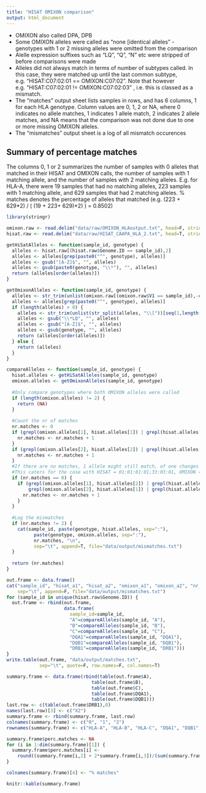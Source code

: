 ```yaml
---
title: "HISAT OMIXON comparison"
output: html_document
---
```


- OMIXON also called DPA, DPB 
- Some OMIXON alleles were called as "none [identical alleles" - genotypes with 1 or 2 missing alleles were omitted from the comparison
- Alelle expression suffixes such as "LQ", "Q", "N" etc were stripped of before comparisons were made
- Alleles did not always match in terms of number of subtypes called. In this case, they were matched up until the last common subtype, e.g. "HISAT:C07:02:01 == OMIXON:C07:02". Note that 
 however e.g. "HISAT:C07:02:01 != OMIXON:C07:02:03" , i.e. this is classed as a mismatch. 
- The "matches" output sheet lists samples in rows, and has 6 columns, 1 for each HLA genotype. Column values are 0, 1, 2 or NA, where 0 indicates no allele matches, 1 indicates 1 allele match, 2 indicates 2 allele matches, and NA means that the comparison was not done due to one or more missing OMIXON alleles.
- The "mismatches" output sheet is a log of all mismatch occurences

## Summary of percentage matches

The columns 0, 1 or 2 summarizes the number of samples with 0 alleles that matched in their HISAT and OMIXON calls, the number of samples with 1 matching allele, and the number of samples with 2 matching alleles. E.g. for HLA-A, there were 19 samples that had no matching alleles, 223 samples with 1 matching allele, and 629 samples that had 2 matching alleles. % matches denotes the percentage of alleles that matched (e.g. (223 + 629\*2) / ( (19 + 223+ 629)\*2) ) = 0.8502)

```r

library(stringr)

omixon.raw <- read.delim("data/raw/OMIXON_HLAoutput.txt", head=F, stringsAsFactors = F)
hisat.raw <- read.delim("data/raw/HISAT_CAAPA_HLA_2.txt", head=T, stringsAsFactors = F)

getHiSatAlleles <- function(sample_id, genotype) {
  alleles <- hisat.raw[(hisat.raw$Genome.ID == sample_id),2]
  alleles <- alleles[grep(paste0("^", genotype), alleles)]
  alleles <- gsub("[A-Z]$", "", alleles)
  alleles <- gsub(paste0(genotype, "\\*"), "", alleles)
  return (alleles[order(alleles)])
}

getOmixonAlleles <- function(sample_id, genotype) {
  alleles <- str_trim(unlist(omixon.raw[(omixon.raw$V1 == sample_id),-c(1:2)]))
  alleles <- alleles[grep(paste0("^", genotype), alleles)]
  if (length(alleles) > 0) {
    alleles <- str_trim(unlist(str_split(alleles, "\\["))[seq(1,length(alleles)*2,2)])
    alleles <- gsub("\\*LQ", "", alleles)
    alleles <- gsub("[A-Z]$", "", alleles)
    alleles <- gsub(genotype, "", alleles)
    return (alleles[order(alleles)])
  } else {
    return (alleles)
  }
}

compareAlleles <- function(sample_id, genotype) {
  hisat.alleles <- getHiSatAlleles(sample_id, genotype) 
  omixon.alleles <- getOmixonAlleles(sample_id, genotype)
  
  #Only compare genotypes where both OMIXON alleles were called
  if (length(omixon.alleles) != 2) { 
    return (NA)
  }
  
  #Count the nr of matches
  nr.matches <- 0
  if (grepl(omixon.alleles[1], hisat.alleles[1]) | grepl(hisat.alleles[1], omixon.alleles[1])) {
    nr.matches <- nr.matches + 1
  }
  if (grepl(omixon.alleles[2], hisat.alleles[2]) | grepl(hisat.alleles[2], omixon.alleles[2])) {
    nr.matches <- nr.matches + 1
  }
  #If there are no matches, 1 allele might still match, of one changes the ordering
  #This caters for the case with HISAT = 01:01:01:01;33:03:01, OMIXON = 33:03:01;36:01
  if (nr.matches == 0) {
    if (grepl(omixon.alleles[1], hisat.alleles[2]) | grepl(hisat.alleles[1], omixon.alleles[2]) |
        grepl(omixon.alleles[2], hisat.alleles[1]) | grepl(hisat.alleles[2], omixon.alleles[1])) {
      nr.matches <- nr.matches + 1
    }
  }
  
  #Log the mismatches
  if (nr.matches != 2) {
    cat(sample_id, paste(genotype, hisat.alleles, sep=":"), 
          paste(genotype, omixon.alleles, sep=":"),
          nr.matches, "\n",
          sep="\t", append=T, file="data/output/mismatches.txt")
  }
  
  return (nr.matches)
}

out.frame <- data.frame()
cat("sample_id", "hisat_a1", "hisat_a2", "omixon_a1", "omixon_a2", "nr_matches", "\n",
    sep="\t", append=F, file="data/output/mismatches.txt")
for (sample_id in unique(hisat.raw$Genome.ID)) {
  out.frame <- rbind(out.frame, 
                     data.frame(
                       sample_id=sample_id,
                       "A"=compareAlleles(sample_id, "A"),
                       "B"=compareAlleles(sample_id, "B"),
                       "C"=compareAlleles(sample_id, "C"),
                       "DQA1"=compareAlleles(sample_id, "DQA1"),
                       "DQB1"=compareAlleles(sample_id, "DQB1"),
                       "DRB1"=compareAlleles(sample_id, "DRB1")))
}
write.table(out.frame, "data/output/matches.txt",
            sep="\t", quote=F, row.names=F, col.names=T)

summary.frame <- data.frame(rbind(table(out.frame$A),
                               table(out.frame$B),
                               table(out.frame$C),
                               table(out.frame$DQA1),
                               table(out.frame$DQB1)))
last.row <- c(table(out.frame$DRB1),0)
names(last.row)[3] <- c("X2")
summary.frame <- rbind(summary.frame, last.row)
colnames(summary.frame) <- c("0", "1", "2")
rownames(summary.frame) <- c("HLA-A", "HLA-B", "HLA-C", "DQA1", "DQB1", "DRB1")

summary.frame$perc.matches <- NA
for (i in 1:dim(summary.frame)[1]) {
  summary.frame$perc.matches[i] <- 
    round((summary.frame[i,2] + 2*summary.frame[i,3])/(sum(summary.frame[i,], na.rm=T)*2)*100,2)
}

colnames(summary.frame)[4] <- "% matches"

knitr::kable(summary.frame)

```

